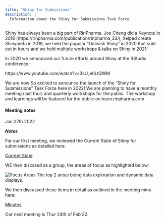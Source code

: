 ```yaml
---
title: "Shiny for Submissions"
description: |
  Information about the Shiny for Submissions Task Force
---
```


Shiny has always been a big part of RinPharma. Joe Cheng did a Keynote in 2018 (https://rinpharma.com/publication/rinpharma_33/), helped create Shinymeta in 2019, we held the popular "Unleash Shiny" in 2020 that sold out in hours and we held multiple workshops & talks on Shiny in 2021!

In 2020 we announced our future efforts around Shiny at the RStudio conference:

https://www.youtube.com/watch?v=3sU_ehLtQWM

We are now So excited to announce the launch of the "Shiny for Submissions" Task Force here in 2022! We are planning to have a monthly meeting (last thur) and quarterly workshops for the public. The workshop and learnings will be featured for the public on learn.rinpharma.com.

#### Meeting notes

Jan 27th 2022

_**Notes**_

For our first meeting, we reviewed the Current State of Shiny for submissions as detailed here:

[Current State](https://docs.google.com/document/d/1Koi0K_2P5Y827eAc2HzhYGWTE4Ws60t2iTFwVxUBkWU/edit?usp=sharing)

WE then discssed as a group, the areas of focus as highlighted below:

![Focus Areas](images/focus.png)
The top 2 areas being data exploration and dynamic data displays.

We then discussed these items in detail as outlined in the meeting mins here:

[Minutes](https://docs.google.com/document/d/17hInpK3B9dckXvf9wCNANl31chBmZ_TGwDOlkuzHfTE/edit?usp=sharing)

Our next meeting is Thur 24th of Feb 22.



